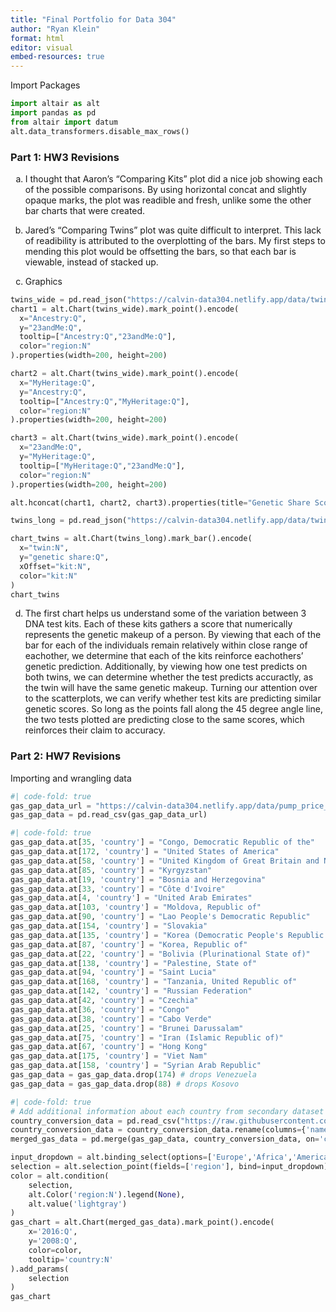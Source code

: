 ```yaml
---
title: "Final Portfolio for Data 304"
author: "Ryan Klein"
format: html
editor: visual
embed-resources: true
---
```


Import Packages

```python
import altair as alt
import pandas as pd
from altair import datum
alt.data_transformers.disable_max_rows()
```

### Part 1: HW3 Revisions

a. I thought that Aaron's "Comparing Kits" plot did a nice job showing each of the possible comparisons.  By using horizontal concat and slightly opaque marks, the plot was readible and fresh, unlike some the other bar charts that were created.

b. Jared's "Comparing Twins" plot was quite difficult to interpret. This lack of readibility is attributed to the overplotting of the bars.  My first steps to mending this plot would be offsetting the bars, so that each bar is viewable, instead of stacked up.

c. Graphics

```python
twins_wide = pd.read_json("https://calvin-data304.netlify.app/data/twins-genetics-wide.json")
chart1 = alt.Chart(twins_wide).mark_point().encode(
  x="Ancestry:Q",
  y="23andMe:Q",
  tooltip=["Ancestry:Q","23andMe:Q"],
  color="region:N"
).properties(width=200, height=200)

chart2 = alt.Chart(twins_wide).mark_point().encode(
  x="MyHeritage:Q",
  y="Ancestry:Q",
  tooltip=["Ancestry:Q","MyHeritage:Q"],
  color="region:N"
).properties(width=200, height=200)

chart3 = alt.Chart(twins_wide).mark_point().encode(
  x="23andMe:Q",
  y="MyHeritage:Q",
  tooltip=["MyHeritage:Q","23andMe:Q"],
  color="region:N"
).properties(width=200, height=200)

alt.hconcat(chart1, chart2, chart3).properties(title="Genetic Share Scores of Various DNA Test Kits")
```

```python
twins_long = pd.read_json("https://calvin-data304.netlify.app/data/twins-genetics-long.json")

chart_twins = alt.Chart(twins_long).mark_bar().encode(
  x="twin:N",
  y="genetic share:Q",
  xOffset="kit:N",
  color="kit:N"
)
chart_twins
```
d. The first chart helps us understand some of the variation between 3 DNA test kits.  Each of these kits gathers a score that numerically represents the genetic makeup of a person. By viewing that each of the bar for each of the individuals remain relatively within close range of eachother, we determine that each of the kits reinforce eachothers' genetic prediction.  Additionally, by viewing how one test predicts on both twins, we can determine whether the test predicts accuractly, as the twin will have the same genetic makeup.  Turning our attention over to the scatterplots, we can verify whether test kits are predicting similar genetic scores.  So long as the points fall along the 45 degree angle line, the two tests plotted are predicting close to the same scores, which reinforces their claim to accuracy.

### Part 2: HW7 Revisions

Importing and wrangling data

```python
#| code-fold: true 
gas_gap_data_url = "https://calvin-data304.netlify.app/data/pump_price_for_gasoline_us_per_liter.csv"
gas_gap_data = pd.read_csv(gas_gap_data_url)
```

```python
#| code-fold: true 
gas_gap_data.at[35, 'country'] = "Congo, Democratic Republic of the"
gas_gap_data.at[172, 'country'] = "United States of America"
gas_gap_data.at[58, 'country'] = "United Kingdom of Great Britain and Northern Ireland"
gas_gap_data.at[85, 'country'] = "Kyrgyzstan"
gas_gap_data.at[19, 'country'] = "Bosnia and Herzegovina"
gas_gap_data.at[33, 'country'] = "Côte d'Ivoire"
gas_gap_data.at[4, 'country'] = "United Arab Emirates"
gas_gap_data.at[103, 'country'] = "Moldova, Republic of"
gas_gap_data.at[90, 'country'] = "Lao People's Democratic Republic"
gas_gap_data.at[154, 'country'] = "Slovakia"
gas_gap_data.at[135, 'country'] = "Korea (Democratic People's Republic of)"
gas_gap_data.at[87, 'country'] = "Korea, Republic of"
gas_gap_data.at[22, 'country'] = "Bolivia (Plurinational State of)"
gas_gap_data.at[138, 'country'] = "Palestine, State of"
gas_gap_data.at[94, 'country'] = "Saint Lucia"
gas_gap_data.at[168, 'country'] = "Tanzania, United Republic of"
gas_gap_data.at[142, 'country'] = "Russian Federation"
gas_gap_data.at[42, 'country'] = "Czechia"
gas_gap_data.at[36, 'country'] = "Congo"
gas_gap_data.at[38, 'country'] = "Cabo Verde"
gas_gap_data.at[25, 'country'] = "Brunei Darussalam"
gas_gap_data.at[75, 'country'] = "Iran (Islamic Republic of)"
gas_gap_data.at[67, 'country'] = "Hong Kong"
gas_gap_data.at[175, 'country'] = "Viet Nam"
gas_gap_data.at[158, 'country'] = "Syrian Arab Republic"
gas_gap_data = gas_gap_data.drop(174) # drops Venezuela
gas_gap_data = gas_gap_data.drop(88) # drops Kosovo
```

```python
#| code-fold: true 
# Add additional information about each country from secondary dataset
country_conversion_data = pd.read_csv("https://raw.githubusercontent.com/lukes/ISO-3166-Countries-with-Regional-Codes/master/all/all.csv")
country_conversion_data = country_conversion_data.rename(columns={'name': 'country'})
merged_gas_data = pd.merge(gas_gap_data, country_conversion_data, on='country', how='left')
```

```python
input_dropdown = alt.binding_select(options=['Europe','Africa','Americas', 'Asia', 'Oceania'], name='Region ')
selection = alt.selection_point(fields=['region'], bind=input_dropdown)
color = alt.condition(
    selection,
    alt.Color('region:N').legend(None),
    alt.value('lightgray')
)
gas_chart = alt.Chart(merged_gas_data).mark_point().encode(
    x='2016:Q',
    y='2008:Q',
    color=color,
    tooltip='country:N'
).add_params(
    selection
)
gas_chart
```
